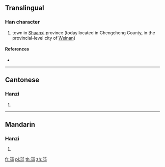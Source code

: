 {{character info/new}}
==Translingual==

===Han character===
{{Han char|rn=163|rad=邑|as=04|sn=7|four=17227|canj=MUNL}}
# town in [[Shaanxi]] province (today located in Chengcheng County, in the provincial-level city of [[Weinan]])

====References====
* {{Han ref|kx=1269.090|dkj=39312|dj=1768.020|hdz=63757.040|uh=90A7|ud=37031|bh=CBAB|bd=52139}}

----

==Cantonese==

===Hanzi===
{{yue-hanzi|jyut=jyun4|y=yun4}}

# {{defn|lang=yue|sort=邑04}}

----

==Mandarin==

===Hanzi===
{{cmn-hanzi|pin=[[yuán]] ([[yuan2]])|wg=yüan<sup>2</sup>}}

# {{defn|lang=cmn|sort=邑04}}

[[fr:邧]]
[[pl:邧]]
[[th:邧]]
[[zh:邧]]